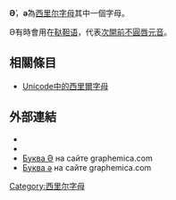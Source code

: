 {{Unreferenced|time=2018-04-18T09:25:41+00:00}}
{{Cyrillic alphabet navbox|
Heading=Cyrillic letter<br>Schwa with acute|
Image=
|uuc=04D8+0301|ulc=04D9+0301}}
'''Ә́'''，'''ә́'''為[[西里尔字母|西里尔字母]]其中一個字母。

Ә́有時會用在[[鞑靼语|鞑靼语]]，代表[[次開前不圓唇元音|次開前不圓唇元音]]{{IPA|/æ/}}。

==相關條目==
* [[Unicode中的西里爾字母|Unicode中的西里爾字母]]

==外部連結==
*{{Wiktionary-inline|Ә}}
*{{Wiktionary-inline|ә}}
* [http://graphemica.com/Ә Буква Ә] {{Wayback|url=http://graphemica.com/%D3%98 |date=20220226161138 }} на сайте graphemica.com
* [http://graphemica.com/ә Буква ә] {{Wayback|url=http://graphemica.com/%D3%99 |date=20220226141208 }} на сайте graphemica.com

<!--{{Cyrillic-alphabet-stub}}-->
{{writingsystem-stub}}
{{Derivative letters of Ә|state=collapsed}}

{{Alphabet lang|kca|sjd|mrj}}
[[Category:西里尔字母|Category:西里尔字母]]
